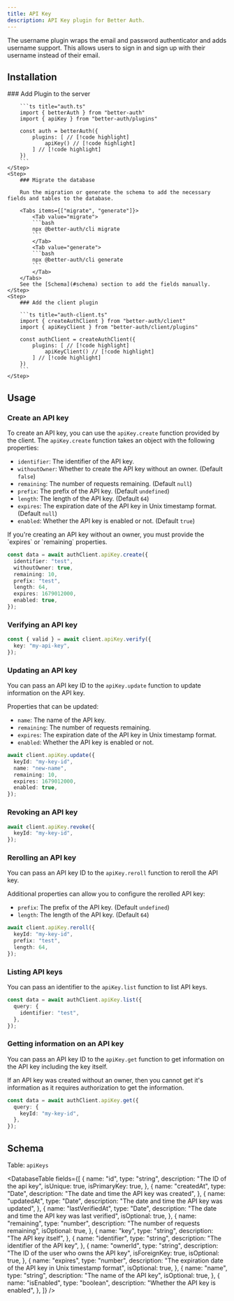 ```yaml
---
title: API Key
description: API Key plugin for Better Auth.
---
```


The username plugin wraps the email and password authenticator and adds username support. This allows users to sign in and sign up with their username instead of their email.

## Installation

<Steps>
    <Step>
        ### Add Plugin to the server

        ```ts title="auth.ts"
        import { betterAuth } from "better-auth"
        import { apiKey } from "better-auth/plugins"

        const auth = betterAuth({
            plugins: [ // [!code highlight]
                apiKey() // [!code highlight]
            ] // [!code highlight]
        })
        ```
    </Step>
    <Step>
        ### Migrate the database

        Run the migration or generate the schema to add the necessary fields and tables to the database.

        <Tabs items={["migrate", "generate"]}>
            <Tab value="migrate">
            ```bash
            npx @better-auth/cli migrate
            ```
            </Tab>
            <Tab value="generate">
            ```bash
            npx @better-auth/cli generate
            ```
            </Tab>
        </Tabs>
        See the [Schema](#schema) section to add the fields manually.
    </Step>
    <Step>
        ### Add the client plugin

        ```ts title="auth-client.ts"
        import { createAuthClient } from "better-auth/client"
        import { apiKeyClient } from "better-auth/client/plugins"

        const authClient = createAuthClient({
            plugins: [ // [!code highlight]
                apiKeyClient() // [!code highlight]
            ] // [!code highlight]
        })
        ```
    </Step>

</Steps>

## Usage

### Create an API key

To create an API key, you can use the `apiKey.create` function provided by the client. The `apiKey.create` function takes an object with the following properties:

- `identifier`: The identifier of the API key.
- `withoutOwner`: Whether to create the API key without an owner. (Default `false`)
- `remaining`: The number of requests remaining. (Default `null`)
- `prefix`: The prefix of the API key. (Default `undefined`)
- `length`: The length of the API key. (Default `64`)
- `expires`: The expiration date of the API key in Unix timestamp format. (Default `null`)
- `enabled`: Whether the API key is enabled or not. (Default `true`)

<Callout>
  If you're creating an API key without an owner, you must provide the `expires`
  or `remaining` properties.
</Callout>

```ts
const data = await authClient.apiKey.create({
  identifier: "test",
  withoutOwner: true,
  remaining: 10,
  prefix: "test",
  length: 64,
  expires: 1679012000,
  enabled: true,
});
```

### Verifying an API key

```ts
const { valid } = await client.apiKey.verify({
  key: "my-api-key",
});
```

### Updating an API key

You can pass an API key ID to the `apiKey.update` function to update information on the API key.

Properties that can be updated:

- `name`: The name of the API key.
- `remaining`: The number of requests remaining.
- `expires`: The expiration date of the API key in Unix timestamp format.
- `enabled`: Whether the API key is enabled or not.

```ts
await client.apiKey.update({
  keyId: "my-key-id",
  name: "new-name",
  remaining: 10,
  expires: 1679012000,
  enabled: true,
});
```

### Revoking an API key

```ts
await client.apiKey.revoke({
  keyId: "my-key-id",
});
```

### Rerolling an API key

You can pass an API key ID to the `apiKey.reroll` function to reroll the API key.

Additional properties can allow you to configure the rerolled API key:

- `prefix`: The prefix of the API key. (Default `undefined`)
- `length`: The length of the API key. (Default `64`)

```ts
await client.apiKey.reroll({
  keyId: "my-key-id",
  prefix: "test",
  length: 64,
});
```

### Listing API keys

You can pass an identifier to the `apiKey.list` function to list API keys.

```ts
const data = await authClient.apiKey.list({
  query: {
    identifier: "test",
  },
});
```

### Getting information on an API key

You can pass an API key ID to the `apiKey.get` function to get information on the API key including the key itself.

If an API key was created without an owner, then you cannot get it's information as it requires authorization to get the information.

```ts
const data = await authClient.apiKey.get({
  query: {
    keyId: "my-key-id",
  },
});
```

## Schema

Table: `apiKeys`

<DatabaseTable
  fields={[
    {
      name: "id",
      type: "string",
      description: "The ID of the api key",
      isUnique: true,
      isPrimaryKey: true,
    },
    {
      name: "createdAt",
      type: "Date",
      description: "The date and time the API key was created",
    },
    {
      name: "updatedAt",
      type: "Date",
      description: "The date and time the API key was updated",
    },
    {
      name: "lastVerifiedAt",
      type: "Date",
      description: "The date and time the API key was last verified",
      isOptional: true,
    },
    {
      name: "remaining",
      type: "number",
      description: "The number of requests remaining",
      isOptional: true,
    },
    {
      name: "key",
      type: "string",
      description: "The API key itself",
    },
    {
      name: "identifier",
      type: "string",
      description: "The identifier of the API key",
    },
    {
      name: "ownerId",
      type: "string",
      description: "The ID of the user who owns the API key",
      isForeignKey: true,
      isOptional: true,
    },
    {
      name: "expires",
      type: "number",
      description:
        "The expiration date of the API key in Unix timestamp format",
      isOptional: true,
    },
    {
      name: "name",
      type: "string",
      description: "The name of the API key",
      isOptional: true,
    },
    {
      name: "isEnabled",
      type: "boolean",
      description: "Whether the API key is enabled",
    },
  ]}
/>
